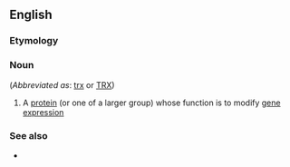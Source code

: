 ==English==

===Etymology===
{{prefix|en|tri|thorax}}

===Noun===
{{en-noun|-}} (''Abbreviated as'': [[trx]] or [[TRX]])

# {{lb|en|biochemistry}} A [[protein]] (or one of a larger group) whose function is to modify [[gene]] [[expression]]

===See also===
* {{l|en|polycomb}}